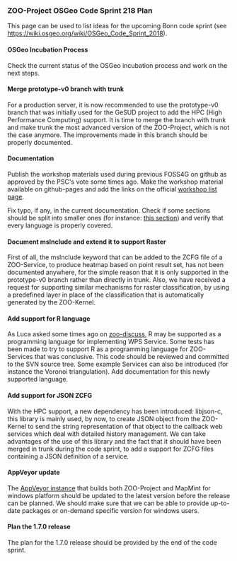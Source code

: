 
=== ZOO-Project OSGeo Code Sprint 218 Plan ===

This page can be used to list ideas for the upcoming Bonn code sprint (see https://wiki.osgeo.org/wiki/OSGeo_Code_Sprint_2018).

==== OSGeo Incubation Process ====

Check the current status of the OSGeo incubation process and work on the next steps.

==== Merge prototype-v0 branch with trunk ====

For a production server, it is now recommended to use the prototype-v0 branch that was initially used for the GeSUD project to add the HPC (High Performance Computing) support. It is time to merge the branch with trunk and make trunk the most advanced version of the ZOO-Project, which is not the case anymore. The improvements made in this branch should be properly documented.

==== Documentation ====

Publish the workshop materials used during previous FOSS4G on github as approved by the PSC's vote some times ago. Make the workshop material available on github-pages and add the links on the official [http://zoo-project.org/new/Resources/Workshops# workshop list page].

Fix typo, if any, in the current documentation. Check if some sections should be split into smaller ones (for instance: [http://zoo-project.org/docs/services/howtos.html#general-information this section]) and verify that every language is properly covered.

==== Document msInclude and extend it to support Raster  ====

First of all, the msInclude keyword that can be added to the ZCFG file of a ZOO-Service, to produce heatmap based on point result set, has not been documented anywhere, for the simple reason that it is only supported in the prototype-v0 branch rather than directly in trunk. Also, we have received a request for supporting similar mechanisms for raster classification, by using a predefined layer in place of the classification that is automatically generated by the ZOO-Kernel.

==== Add support for R language ====

As Luca asked some times ago on [https://lists.osgeo.org/pipermail/zoo-discuss/2014-October/001171.html zoo-discuss], R may be supported as a programming language for implementing WPS Service. Some tests has been made to try to support R as a programming language for ZOO-Services that was conclusive. This code should be reviewed and committed to the SVN source tree. Some example Services can also be introduced (for instance the Voronoi triangulation). Add documentation for this newly supported language.

==== Add support for JSON ZCFG ====

With the HPC support, a new dependency has been introduced: libjson-c, this library is mainly used, by now, to create JSON object from the ZOO-Kernel to send the string representation of that object to the callback web services which deal with detailed history management. We can take advantages of the use of this library and the fact that it should have been merged in trunk during the code sprint, to add a support for ZCFG files containing a JSON definition of a service.

==== AppVeyor update ====

The [https://ci.appveyor.com/project/gfenoy/trunk-if9kv AppVeyor instance] that builds both ZOO-Project and MapMint for windows platform should be updated to the latest version before the release can be planned. We should make sure that we can be able to provide up-to-date packages or on-demand specific version for windows users.

==== Plan the 1.7.0 release ====

The plan for the  1.7.0 release should be provided by the end of the code sprint.



{{TracNotice|{{PAGENAME}}}}